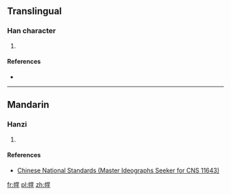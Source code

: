 ==Translingual==

===Han character===
{{Han char|rn=50|rad=巾|as=12|sn=15|four=|canj=中月火月手 (LBFBQ)}}

# {{defn|Han|sort=巾12}}

====References====
* {{Han ref|kx=0337.031|hdz=10754.011|uh=5E65|ud=24165}}

----

==Mandarin==

===Hanzi===
{{cmn-hanzi|pin=[[zhāng]] ([[zhang1]])|wg=chang<sup>1</sup>}}

# {{defn|lang=cmn|sort=巾12}}

====References====
*[http://www.cns11643.gov.tw/AIDB/query_general_view.do?page=3&code=6473 Chinese National Standards (Master Ideographs Seeker for CNS 11643)]

[[fr:幥]]
[[pl:幥]]
[[zh:幥]]